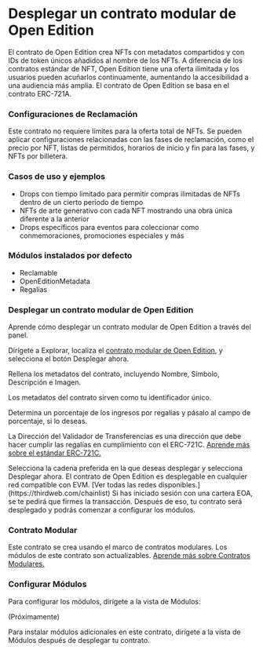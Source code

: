 
# Desplegar un contrato modular de Open Edition

El contrato de Open Edition crea NFTs con metadatos compartidos y con IDs de token únicos añadidos al nombre de los NFTs. A diferencia de los contratos estándar de NFT, Open Edition tiene una oferta ilimitada y los usuarios pueden acuñarlos continuamente, aumentando la accesibilidad a una audiencia más amplia. El contrato de Open Edition se basa en el contrato ERC-721A.

<ContractDeployCard contractName="Open Edition Modular" href="https://thirdweb.com/thirdweb.eth/ERC721CoreInitializable?module=eyJwdWJsaXNoZXIiOiJkZXBsb3llci50aGlyZHdlYi5ldGgiLCJtb2R1bGVJZCI6IkNsYWltYWJsZUVSQzcyMSJ9&module=eyJwdWJsaXNoZXIiOiJkZXBsb3llci50aGlyZHdlYi5ldGgiLCJtb2R1bGVJZCI6Ik9wZW5FZGl0aW9uTWV0YWRhdGFFUkM3MjEifQ%3D%3D&module=eyJwdWJsaXNoZXIiOiJkZXBsb3llci50aGlyZHdlYi5ldGgiLCJtb2R1bGVJZCI6IlJveWFsdHlFUkM3MjEifQ%3D%3D&displayName=Modular+Open+Edition" />

### Configuraciones de Reclamación

Este contrato no requiere límites para la oferta total de NFTs. Se pueden aplicar configuraciones relacionadas con las fases de reclamación, como el precio por NFT, listas de permitidos, horarios de inicio y fin para las fases, y NFTs por billetera.

### Casos de uso y ejemplos

- Drops con tiempo limitado para permitir compras ilimitadas de NFTs dentro de un cierto período de tiempo
- NFTs de arte generativo con cada NFT mostrando una obra única diferente a la anterior
- Drops específicos para eventos para coleccionar como conmemoraciones, promociones especiales y más

### Módulos instalados por defecto

- Reclamable
- OpenEditionMetadata
- Regalías

### Desplegar un contrato modular de Open Edition

Aprende cómo desplegar un contrato modular de Open Edition a través del panel.

<Steps>

<Step title="Localizar el contrato">

Dirígete a Explorar, localiza el [contrato modular de Open Edition](https://thirdweb.com/thirdweb.eth/ERC721CoreInitializable?module=eyJwdWJsaXNoZXIiOiJkZXBsb3llci50aGlyZHdlYi5ldGgiLCJtb2R1bGVJZCI6IkNsYWltYWJsZUVSQzcyMSJ9&module=eyJwdWJsaXNoZXIiOiJkZXBsb3llci50aGlyZHdlYi5ldGgiLCJtb2R1bGVJZCI6Ik9wZW5FZGl0aW9uTWV0YWRhdGFFUkM3MjEifQ%3D%3D&module=eyJwdWJsaXNoZXIiOiJkZXBsb3llci50aGlyZHdlYi5ldGgiLCJtb2R1bGVJZCI6IlJveWFsdHlFUkM3MjEifQ%3D%3D&displayName=Modular+Open+Edition), y selecciona el botón Desplegar ahora.

<DocImage src={openEditionStep1} alt="Captura de pantalla de la pantalla de despliegue de Open Edition" />

</Step>

<Step title="Configurar los metadatos del contrato">
Rellena los metadatos del contrato, incluyendo Nombre, Símbolo, Descripción e Imagen.

Los metadatos del contrato sirven como tu identificador único.

<DocImage src={openEditionStep2} alt="Captura de pantalla de la configuración de los metadatos de Open Edition" />

</Step>

<Step title="Configurar las Regalías">

Determina un porcentaje de los ingresos por regalías y pásalo al campo de porcentaje, si lo deseas.

La Dirección del Validador de Transferencias es una dirección que debe hacer cumplir las regalías en cumplimiento con el ERC-721C. [Aprende más sobre el estándar ERC-721C.](https://blog.thirdweb.com/guides/deploy-erc721a-nft-collection-royalties-thirdweb-guide-2/)

<DocImage src={openEditionStep3} alt="Captura de pantalla de la configuración de regalías de Open Edition" />

</Step>

<Step title="Seleccionar la cadena">
Selecciona la cadena preferida en la que deseas desplegar y selecciona Desplegar ahora.

<DocImage src={openEditionStep4} alt="Captura de pantalla de la selección de la cadena para el contrato de Open Edition" />

<Callout variant="info" title="Cualquier red compatible con EVM">
	El contrato de Open Edition es desplegable en cualquier red compatible con EVM. [Ver todas las redes disponibles.](https://thirdweb.com/chainlist) 
</Callout>
Si has iniciado sesión con una cartera EOA, se te pedirá que firmes la transacción. Después de eso, tu contrato será desplegado y podrás comenzar a configurar los módulos.
</Step>

</Steps>

### Contrato Modular

Este contrato se crea usando el marco de contratos modulares. Los módulos de este contrato son actualizables. [Aprende más sobre Contratos Modulares.](https://portal.thirdweb.com/contracts/modular-contracts/overview)

### Configurar Módulos

Para configurar los módulos, dirígete a la vista de Módulos:

(Próximamente)

<Callout variant='info' title="Instalar Módulos">
	Para instalar módulos adicionales en este contrato, dirígete a la vista de Módulos después de desplegar tu contrato. 
</Callout>

